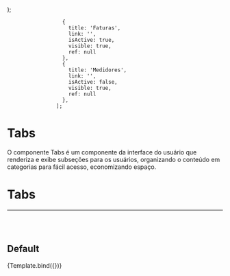 <!-- Tabs.stories.mdx -->


<Meta title='Tabs' component={Tabs} />

  <MemoryRouter>
    <Tabs style={{ paddingLeft: "220px" }} {...args} />
  </MemoryRouter>
);

                      {
                        title: 'Faturas',
                        link: '',
                        isActive: true,
                        visible: true,
                        ref: null
                      },
                      {
                        title: 'Medidores',
                        link: '',
                        isActive: false,
                        visible: true,
                        ref: null
                      },
                    ];

# Tabs
O componente Tabs é um componente da interface do usuário que renderiza e exibe subseções para os usuários, organizando o conteúdo em categorias para fácil acesso, economizando espaço.


<ArgsTable of={Tabs}/>

# Tabs
<hr/>
<br/>
<br/>

## Default

<Canvas> 
  <Story 
    name="Default"
    args={{ 
      links: tabs,
    }}>
    {Template.bind({})}
  </Story>
</Canvas>


